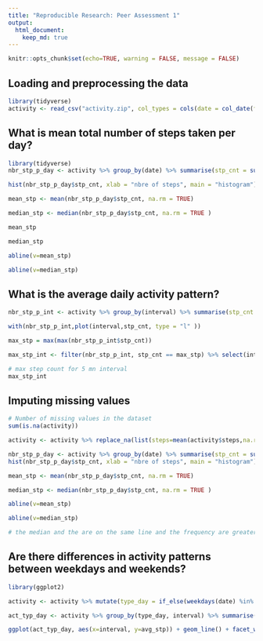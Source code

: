 ```yaml
---
title: "Reproducible Research: Peer Assessment 1"
output: 
  html_document:
    keep_md: true
---
```


```r
knitr::opts_chunk$set(echo=TRUE, warning = FALSE, message = FALSE)
```

## Loading and preprocessing the data
```r
library(tidyverse)
activity <- read_csv("activity.zip", col_types = cols(date = col_date(format = "%Y-%m-%d"), steps = col_double()))
```

## What is mean total number of steps taken per day?

```r
library(tidyverse)
nbr_stp_p_day <- activity %>% group_by(date) %>% summarise(stp_cnt = sum(steps, na.rm = TRUE))

hist(nbr_stp_p_day$stp_cnt, xlab = "nbre of steps", main = "histogram")

mean_stp <- mean(nbr_stp_p_day$stp_cnt, na.rm = TRUE)

median_stp <- median(nbr_stp_p_day$stp_cnt, na.rm = TRUE )

mean_stp

median_stp

abline(v=mean_stp)

abline(v=median_stp)
```

## What is the average daily activity pattern?

```r
nbr_stp_p_int <- activity %>% group_by(interval) %>% summarise(stp_cnt = sum(steps, na.rm = TRUE))

with(nbr_stp_p_int,plot(interval,stp_cnt, type = "l" ))

max_stp = max(max(nbr_stp_p_int$stp_cnt))

max_stp_int <- filter(nbr_stp_p_int, stp_cnt == max_stp) %>% select(interval)

# max step count for 5 mn interval
max_stp_int

```

## Imputing missing values

```r
# Number of missing values in the dataset 
sum(is.na(activity))

activity <- activity %>% replace_na(list(steps=mean(activity$steps,na.rm=TRUE),date=mean(activity$date,na.rm=TRUE),interval=mean(activity$interval,na.rm=TRUE)))

nbr_stp_p_day <- activity %>% group_by(date) %>% summarise(stp_cnt = sum(steps))
hist(nbr_stp_p_day$stp_cnt, xlab = "nbre of steps", main = "histogram")

mean_stp <- mean(nbr_stp_p_day$stp_cnt, na.rm = TRUE)

median_stp <- median(nbr_stp_p_day$stp_cnt, na.rm = TRUE )

abline(v=mean_stp)

abline(v=median_stp)

# the median and the are on the same line and the frequency are greater than the first one

```

## Are there differences in activity patterns between weekdays and weekends?


```r
library(ggplot2)

activity <- activity %>% mutate(type_day = if_else(weekdays(date) %in% c("samedi","dimanche"), "weekend", "weekday"))

act_typ_day <- activity %>% group_by(type_day, interval) %>% summarise(avg_stp = mean(steps))

ggplot(act_typ_day, aes(x=interval, y=avg_stp)) + geom_line() + facet_wrap(vars(type_day)) + labs(title = "avg steps per interval")
```
